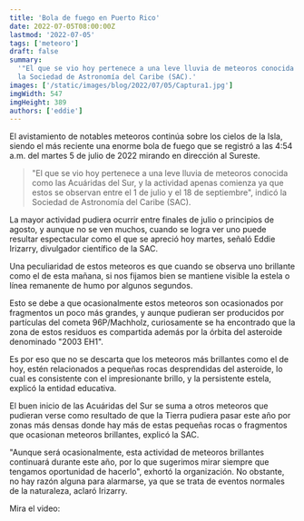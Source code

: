 ```yaml
---
title: 'Bola de fuego en Puerto Rico'
date: 2022-07-05T08:00:00Z
lastmod: '2022-07-05'
tags: ['meteoro']
draft: false
summary:
  '"El que se vio hoy pertenece a una leve lluvia de meteoros conocida como las Acuáridas del Sur, y la actividad apenas comienza ya que estos se observan entre el 1 de julio y el 18 de septiembre", indicó
  la Sociedad de Astronomía del Caribe (SAC).'
images: ['/static/images/blog/2022/07/05/Captura1.jpg']
imgWidth: 547
imgHeight: 389
authors: ['eddie']
---
```


El avistamiento de notables meteoros continúa sobre los cielos de la Isla, siendo el más reciente una enorme bola de fuego que se registró a las 4:54 a.m. del martes 5 de julio de 2022 mirando en dirección al Sureste.

> "El que se vio hoy pertenece a una leve lluvia de meteoros conocida como las Acuáridas del Sur, y la actividad apenas comienza ya que estos se observan entre el 1 de julio y el 18 de septiembre", indicó
> la Sociedad de Astronomía del Caribe (SAC).

La mayor actividad pudiera ocurrir entre finales de julio o principios de agosto, y aunque no se ven muchos, cuando se logra ver uno puede resultar espectacular como el que se apreció hoy martes, señaló Eddie Irizarry, divulgador científico
de la SAC.

Una peculiaridad de estos meteoros es que cuando se observa uno brillante como el de esta mañana, si nos fijamos bien se mantiene visible la estela o línea remanente de humo por algunos segundos.

Esto se debe a que ocasionalmente estos meteoros son ocasionados por fragmentos un poco más grandes, y aunque pudieran ser producidos por partículas del cometa 96P/Machholz, curiosamente se ha encontrado que la zona de estos residuos
es compartida además por la órbita del asteroide denominado "2003 EH1".

Es por eso que no se descarta que los meteoros más brillantes como el de hoy, estén relacionados a pequeñas rocas desprendidas del asteroide, lo cual es consistente con el impresionante brillo, y la persistente estela, explicó la entidad educativa.

El buen inicio de las Acuáridas del Sur se suma a otros meteoros que pudieran verse como resultado de que la Tierra pudiera pasar este año por zonas más densas donde hay más de estas pequeñas rocas o fragmentos que ocasionan meteoros brillantes, explicó la SAC.

"Aunque será ocasionalmente, esta actividad de meteoros brillantes continuará durante este año, por lo que sugerimos mirar siempre que tengamos oportunidad de hacerlo", exhortó la organización. No obstante, no hay razón alguna para alarmarse, ya que
se trata de eventos normales de la naturaleza, aclaró Irizarry.

Mira el video:

<ResponsiveReactPlayer url="https://youtu.be/ByFaQ32vB2g" />
